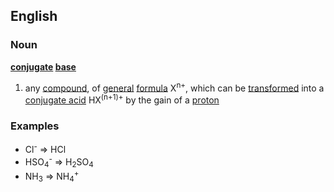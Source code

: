 ==English==
===Noun===
{{wikipedia}}
'''[[conjugate]] [[base]]'''
#{{chemistry}} any [[compound]], of [[general]] [[formula]] X<sup>n+</sup>, which can be [[transform]]ed into a [[conjugate acid]] HX<sup>(n+1)+</sup> by the gain of a [[proton]]
===Examples===
*Cl<sup>-</sup> => HCl
*HSO<sub>4</sub><sup>-</sup> => H<sub>2</sub>SO<sub>4</sub>
*NH<sub>3</sub> => NH<sub>4</sub><sup>+</sup>